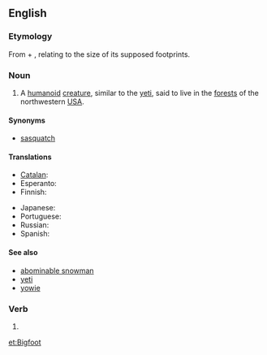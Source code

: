 {{also|bigfoot}}
==English==
{{wikipedia}}

===Etymology===
From {{term|big}} + {{term|foot}}, relating to the size of its supposed footprints.

===Noun===
{{attention|en|'Bigfeet'? Is that right?}}
{{en-noun|Bigfoot|pl2=Bigfeet|pl3=Bigfoots}}

# {{US|cryptozoology}} A [[humanoid]] [[creature]], similar to the [[yeti]], said to live in the [[forest]]s of the northwestern [[USA]].

====Synonyms====
* [[sasquatch]]

====Translations====
{{trans-top|unidentified yeti-like animal}}
* [[Catalan]]: {{t|ca|Peus grans|m}}
* Esperanto: {{t|eo|saskvaĉo}}
* Finnish: {{t-|fi|Isojalka}}
{{trans-mid}}
* Japanese: {{t|ja|ビッグフット|tr=biggufutto|sc=Jpan}}
* Portuguese: {{t|pt|Pé-grande|m}}
* Russian: {{t|ru|бигфут|m|tr=bigfút}}
* Spanish: {{t|es|Pie Grande|m}}
{{trans-bottom}}

====See also====
* [[abominable snowman]]
* [[yeti]]
* [[yowie]]

===Verb===
{{en-verb}}

# {{alternative spelling of|[[bigfoot]]}}

[[et:Bigfoot]]